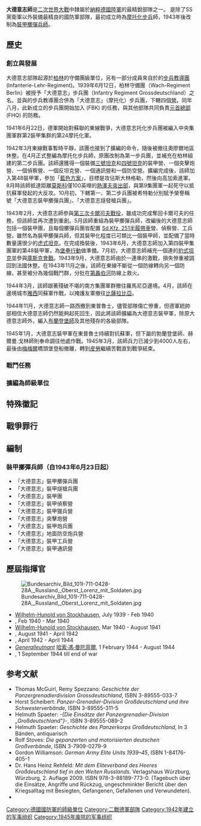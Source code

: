 {{Infobox military unit
|unit_name= 步兵師「大德意志」<br />Infanterie-Division ''Großdeutschland''<br />裝甲擲彈兵師「大德意志」<br />Panzer-Grenadier-Division ''Großdeutschland''
|image=[[File:Bundesarchiv_Bild_101I-712-0497-24,_Rumänien,_Offiziere_der_Div._»Großdeutschland«.jpg|300px]]
|image2=[[File:„Großdeutschland”-Division_(Wehrmacht).svg|100px]]
|caption2=部隊識別章
|dates=1942年3月12日—1945年5月8日
|country=[[File:Flag_of_Germany_1933.svg|15px]] [[納粹德國|納粹德國]]
|branch= [[納粹德國陸軍|納粹德國陸軍]]
|type=  [[步兵師|步兵師]] / [[裝甲擲彈兵師|裝甲擲彈兵師]]
|nickname=''die Feuerwehr'' （消防隊）
|battles=Barbarossa, Orel, Kursk
|notable_commanders= [[哈索·馮·曼陀菲爾|哈索·馮·曼陀菲爾]]中將
<!-- Insignia -->
|identification_symbol=[[File:Gddivpen.gif|200px]]
|identification_symbol_label=師旗
|identification_symbol_2=[[File:Cuffti2.gif|200px]]
|identification_symbol_2_label=[[袖章|袖章]]
|identification_symbol_3 =[[File:WMacht_H_PzGrenDiv_„GD“_OR4-1_Mannschaften_h_1945.svg|100px]]
|identification_symbol_3_label= [[肩章|肩章]]

|associated units=Führer Begleit Battalion/Brigade, Führer Grenadier Battalion/Brigade, Panzergrenadier Division "Kurmark", Panzerkorps "Großdeutschland"
}}

'''大德意志師'''是[[二次世界大戰|二次世界大戰]]中隸屬於[[納粹德國陸軍|納粹德國陸軍]]的最精銳部隊之一。
是除了SS黨衛軍以外裝備最精良的國防軍部隊，最初成立時為[[摩托化步兵|摩托化步兵]]師，1943年後改制為[[裝甲擲彈兵師|裝甲擲彈兵師]]。

== 歷史 ==

=== 創立與發展 ===
大德意志部隊起源於[[柏林|柏林]]的守備團級單位，另有一部分成員來自於{{link-de|德貝里茨陸軍學校|Truppenübungsplatz Döberitz}}的[[步兵教導團|步兵教導團]] (Infanterie-Lehr-Regiment)。1939年6月12日，柏林守備團（Wach-Regiment Berlin）被授予「大德意志」步兵團（Infantry Regiment Grossdeutschland）之名。並與{{link-de|德貝里茨陸軍學校|Truppenübungsplatz Döberitz}}的步兵教導團合併為「大德意志」（摩托化）步兵團，下轄四個[[營|營]]。同年八月，此新成立的步兵團開始加入{{link-de|元首護衛隊|Führerbegleitkommando}} (FBK) 的任務，與其他部隊共同負責[[元首總部|元首總部]] (FHQ) 的防務。{{sfn|Spaeter|1992|p=290}}

1941年6月22日，德軍開始對蘇聯的東線戰爭，大德意志托化步兵團被編入中央集團軍群第2裝甲集群的第24摩托化軍。

1942年3月東線戰事暫時平靜，該團也接到了擴編的命令，隨後被撤往奧廖爾地區休整。在4月正式整編為摩托化步兵師，原團改制為第一步兵團，並補充在柏林組建的第二步兵團。該師還獲得一個裝備[[三號坦克|三號坦克]]和[[四號坦克|四號坦克]]的裝甲營、一個突擊炮營、一個偵察營、一個反坦克營、一個通訊營和一個防空營。擴編完成後，該師加入第48裝甲軍，參加「[[藍色方案|藍色方案]]」，目標是攻佔斯大林格勒，然後向高加索進軍。8月時該師抵達距離[[莫斯科|莫斯科]]僅100英哩的[[熱澤夫戰役|熱澤夫突出部]]，與第9集團軍一起死守以抵抗蘇軍發起的大反攻。10月初，下轄第一、第二步兵團被希特勒分別賦予榮譽稱號「大德意志裝甲擲彈兵團」、「大德意志燧發槍兵團」。

1943年2月，大德意志師參與[[第三次卡爾可夫戰役|第三次卡爾可夫戰役]]，雖成功完成奪回卡爾可夫的任務，但該師並再次遭到重創。5月該師重組為裝甲擲彈兵師，改編後的大德意志師包括一個裝甲團，且每個擲彈兵團皆配置 [[SdKfz_251半履帶車|Sd.Kfz. 251半履帶車]]營、偵察營、工兵營。雖然名為裝甲擲彈兵師，但其裝甲化程度已可類比一個裝甲師，並配備了當時數量還很少的[[虎式坦克|虎式坦克]]。在完成換裝後，1943年6月，大德意志師加入第四裝甲集團軍的第48裝甲軍，為[[堡壘行動|堡壘行動]]做準備。7月初，大德意志師補充一個連的[[豹式坦克|豹式坦克]]並參與[[庫斯克會戰|庫斯克會戰]]。1943年9月，大德意志師由於一連串的激戰，損失慘重被調回到法國休整。在1943年11月之後，該師在東線不斷從一個防線轉向另一個防線，甚至被分為幾個戰鬥群，分批在[[第聶伯河|第聶伯河]]防線上救火。

1944年3月，該師跟著殘破不堪的南方集團軍群撤往羅馬尼亞邊境。4月，該師在邊境城市[[雅西|雅西]]同蘇軍作戰，以掩護友軍撤往[[比薩拉比亞|比薩拉比亞]]。

1944年11月，大德意志師一路西撤到東普魯士，儘管部隊傷亡慘重，但德軍統帥部相信大德意志師仍然能夠起死回生，因此將該師擴編為大德意志裝甲軍，除原大德意志師外，編入[[布蘭登堡部隊|布蘭登堡師]]及其他殘存的各級部隊。

1945年1月，大德意志裝甲軍在東普魯士持續對抗蘇軍，但下屬的勃蘭登堡師、赫爾曼.戈林師則奉命調往他處作戰。1945年3月，該師兵力已減少到4000人左右，最後由[[梅梅爾|梅梅爾]]橋頭堡登船撤離，轉到[[皮勞|皮勞]]繼續苦戰直到戰爭結束。

=== 戰鬥任務 ===

=== 擴編為師級單位 ===

== 特殊徽記 ==

== 戰爭罪行 ==

== 編制 ==

=== 裝甲擲彈兵師（自1943年6月23日起）===
* 「大德意志」裝甲擲彈兵團
* 「大德意志」裝甲燧槍兵團
* 「大德意志」裝甲團
* 「大德意志」裝甲偵察營
* 「大德意志」裝甲獵兵營
* 「大德意志」突擊炮營
* 「大德意志」裝甲炮兵團
* 「大德意志」地面防空炮兵營
* 「大德意志」裝甲工兵營
* 「大德意志」裝甲通訊營

== 歷屆指揮官 ==
[[File:Bundesarchiv_Bild_101I-711-0428-28A,_Russland,_Oberst_Lorenz_mit_Soldaten.jpg|thumb]]
* ''{{link-en|Oberstleutnant|Oberstleutnant}}'' [[Wilhelm-Hunold_von_Stockhausen|Wilhelm-Hunold von Stockhausen]], July 1939 - Feb 1940
* ''{{link-en|Oberstleutnant|Oberstleutnant}}'' {{link-en|Gerhard Graf von Schwerin|Gerhard Graf von Schwerin}}, Feb 1940 - Mar 1940
* ''{{link-en|Oberst|Oberst}}'' [[Wilhelm-Hunold_von_Stockhausen|Wilhelm-Hunold von Stockhausen]], Mar 1940 - August 1941
* ''{{link-en|Oberst|Oberst}}'' {{link-en|Walter Hörnlein|Walter Hörnlein}}, August 1941 - April 1942
* ''{{link-en|Generalmajor|Generalmajor}}'' {{link-en|Walter Hörnlein|Walter Hörnlein}}, April 1942 - April 1944
* ''[[Generalleutnant|Generalleutnant]]'' [[哈索·馮·曼陀菲爾|哈索·馮·曼陀菲爾]], 1 February 1944 - August 1944
* ''{{link-en|Generalmajor|Generalmajor}}'' {{link-en|Karl Lorenz|Karl Lorenz}}, 1 September 1944 till end of war

== 参考文献 ==
* Thomas McGuirl, Remy Spezzano: ''Geschichte der Panzergrenadierdivision Grossdeutschland'', ISBN 3-89555-033-7
* Horst Scheibert: ''Panzer-Grenadier-Division Großdeutschland und ihre Schwesterverbände'', ISBN 3-89555-311-5
* Helmuth Spaeter: ''-{Die Einsätze der Panzergrenadier-Division „Großdeutschland“}-'', ISBN 3-89555-089-2
* Helmuth Spaeter: ''Geschichte des Panzerkorps Großdeutschland'', In 3 Bänden, antiquarisch
* Rolf Stoves: ''Die gepanzerten und motorisierten deutschen Großverbände'', ISBN 3-7909-0279-9  
* Gordon Williamson: ''German Army Elite Units 1939–45'', ISBN 1-84176-405-1
* Dr. Hans Heinz Rehfeld: ''Mit dem Eliteverband des Heeres Großdeutschland tief in den Weiten Russlands''. Verlagshaus Würzburg, Würzburg, 2. Auflage 2009. ISBN 978-3-88189-773-0. (Tagebuch über die Einsätze, Angriffe und Rückzug, ungeschminkter Bericht über den Kriegsalltag mit Besiegten, Gefangenen, Gefallenen und Verwundeten). 
* {{Literatur
| Autor=[[Guy_Mouminoux|Guy Sajer]]
| Herausgeber=
| Titel=Denn dieser Tage Qual war groß: Bericht eines vergessenen Soldaten
| TitelErg=
| Auflage=
| Verlag=Deutscher Bücherbund
| Ort=Stuttgart; Hamburg
| Jahr=1970
| ISBN=
| Originaltitel=Le soldat oublié
| Originalsprache=Französisch
| Übersetzer=Wolfgang Libal
| Online=
| DOI=
| arxiv=
| Zugriff=2010-04-20
| Typ=
}}
{{bibISBN|3764811110|Seite=94|format=Literatur}}

<references />

{{二战中德国国防军陆军的步兵师}}

{{Authority control}}
[[Category:德國國防軍的師級單位|Category:德國國防軍的師級單位]]
[[Category:二戰德軍部隊|Category:二戰德軍部隊]]
[[Category:1942年建立的军事组织|Category:1942年建立的军事组织]]
[[Category:1945年废除的军事组织|Category:1945年废除的军事组织]]